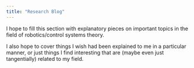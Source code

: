 ```yaml
---
title: "Research Blog"
---
```


I hope to fill this section with explanatory pieces on important topics in the field of robotics/control systems theory.

I also hope to cover things I wish had been explained to me in a particular manner, or just things I find interesting that are (maybe even just tangentially) related to my field.